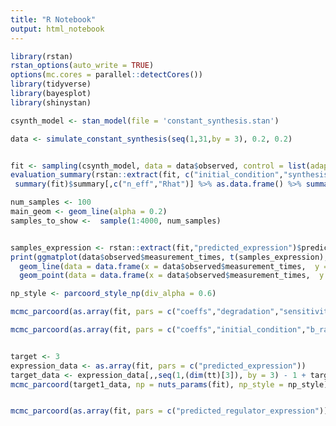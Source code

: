 ```yaml
---
title: "R Notebook"
output: html_notebook
---
```


```r
library(rstan)
rstan_options(auto_write = TRUE)
options(mc.cores = parallel::detectCores())
library(tidyverse)
library(bayesplot)
library(shinystan)
```



```r
csynth_model <- stan_model(file = 'constant_synthesis.stan')
```

```r
data <- simulate_constant_synthesis(seq(1,31,by = 3), 0.2, 0.2)


fit <- sampling(csynth_model, data = data$observed, control = list(adapt_delta = 0.95))
evaluation_summary(rstan::extract(fit, c("initial_condition","synthesis_over_degradation","degradation")), data$true, printParamsResults = TRUE)
 summary(fit)$summary[,c("n_eff","Rhat")] %>% as.data.frame() %>% summarise(min_n_eff = min(n_eff),max_Rhat = max(Rhat))

num_samples <- 100
main_geom <- geom_line(alpha = 0.2)
samples_to_show <-  sample(1:4000, num_samples)


samples_expression <- rstan::extract(fit,"predicted_expression")$predicted_expression[samples_to_show,]
print(ggmatplot(data$observed$measurement_times, t(samples_expression), main_geom = main_geom) +
  geom_line(data = data.frame(x = data$observed$measurement_times,  y = data$true$expression), aes(x=x, y=y), inherit.aes = FALSE, color = "black") + 
  geom_point(data = data.frame(x = data$observed$measurement_times,  y = data$observed$expression), aes(x=x, y=y), inherit.aes = FALSE, color = "#ba1b1d", size = 3) )


```
```r
np_style <- parcoord_style_np(div_alpha = 0.6)

mcmc_parcoord(as.array(fit, pars = c("coeffs","degradation","sensitivity","initial_condition","w","b_raw","intercept_raw")), np = nuts_params(fit), np_style = np_style)

mcmc_parcoord(as.array(fit, pars = c("coeffs","initial_condition","b_raw","intercept_raw")), np = nuts_params(fit), np_style = np_style)


target <- 3
expression_data <- as.array(fit, pars = c("predicted_expression"))
target_data <- expression_data[,,seq(1,(dim(tt)[3]), by = 3) - 1 + target]
mcmc_parcoord(target1_data, np = nuts_params(fit), np_style = np_style)


mcmc_parcoord(as.array(fit, pars = c("predicted_regulator_expression")), np = nuts_params(fit), np_style = np_style)

```

